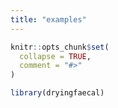 ```yaml
---
title: "examples"
---
```


```r
knitr::opts_chunk$set(
  collapse = TRUE,
  comment = "#>"
)
```

```r
library(dryingfaecal)
```
